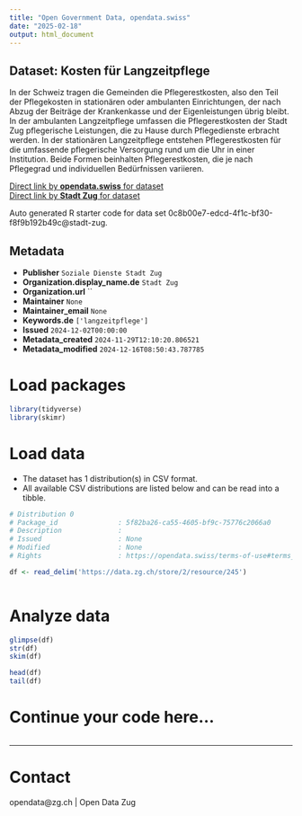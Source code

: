 ```yaml
---
title: "Open Government Data, opendata.swiss"
date: "2025-02-18"
output: html_document
---
```


## Dataset: Kosten für Langzeitpflege

In der Schweiz tragen die Gemeinden die Pflegerestkosten, also den Teil der Pflegekosten in stationären oder ambulanten Einrichtungen, der nach Abzug der Beiträge der Krankenkasse und der Eigenleistungen übrig bleibt. In der ambulanten Langzeitpflege umfassen die Pflegerestkosten der Stadt Zug pflegerische Leistungen, die zu Hause durch Pflegedienste erbracht werden. In der stationären Langzeitpflege entstehen Pflegerestkosten für die umfassende pflegerische Versorgung rund um die Uhr in einer Institution. Beide Formen beinhalten Pflegerestkosten, die je nach Pflegegrad und individuellen Bedürfnissen variieren.

[Direct link by **opendata.swiss** for dataset](https://opendata.swiss/de/dataset/kosten-fur-langzeitpflege)<br>
[Direct link by **Stadt Zug** for dataset](https://www.stadtzug.ch/altergesundheitneu)

Auto generated R starter code for data set 0c8b00e7-edcd-4f1c-bf30-f8f9b192b49c@stadt-zug.

## Metadata

- **Publisher** `Soziale Dienste Stadt Zug`
- **Organization.display_name.de** `Stadt Zug`
- **Organization.url** ``
- **Maintainer** `None`
- **Maintainer_email** `None`
- **Keywords.de** `['langzeitpflege']`
- **Issued** `2024-12-02T00:00:00`
- **Metadata_created** `2024-11-29T12:10:20.806521`
- **Metadata_modified** `2024-12-16T08:50:43.787785`


# Load packages

```r

library(tidyverse)
library(skimr)

```

# Load data

-   The dataset has 1 distribution(s) in CSV format.
-   All available CSV distributions are listed below and can be read into a tibble.

```r

# Distribution 0
# Package_id               : 5f82ba26-ca55-4605-bf9c-75776c2066a0
# Description              : 
# Issued                   : None
# Modified                 : None
# Rights                   : https://opendata.swiss/terms-of-use#terms_by

df <- read_delim('https://data.zg.ch/store/2/resource/245')



```

# Analyze data

```r

glimpse(df)
str(df)
skim(df)

head(df)
tail(df)

```

# Continue your code here...

```r

```

------------------------------------------------------------------------

# Contact

opendata@zg.ch | Open Data Zug

